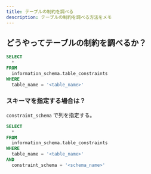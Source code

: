 ```yaml
---
title: テーブルの制約を調べる
description: テーブルの制約を調べる方法をメモ
---
```


## どうやってテーブルの制約を調べるか？

```sql
SELECT
  *
FROM
  information_schema.table_constraints
WHERE
  table_name = '<table_name>'
```

### スキーマを指定する場合は？

`constraint_schema` で列を指定する。

```sql
SELECT
  *
FROM
  information_schema.table_constraints
WHERE
  table_name = '<table_name>'
AND
  constraint_schema = '<schema_name>'
```
